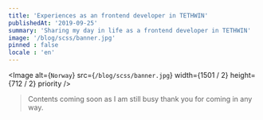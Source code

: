 ```yaml
---
title: 'Experiences as an frontend developer in TETHWIN'
publishedAt: '2019-09-25'
summary: 'Sharing my day in life as a frontend developer in TETHWIN'
image: '/blog/scss/banner.jpg'
pinned : false
locale : 'en'	
---
```

<Image
  alt={`Norway`}
  src={`/blog/scss/banner.jpg`}
  width={1501 / 2}
  height={712 / 2}
  priority
/>



> Contents coming soon as I am still busy thank you for coming in any way.

